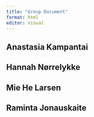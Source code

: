```yaml
---
title: "Group Document"
format: html
editor: visual
---
```


## Anastasia Kampantai

## Hannah Nørrelykke

## Mie He Larsen

## Raminta Jonauskaite
